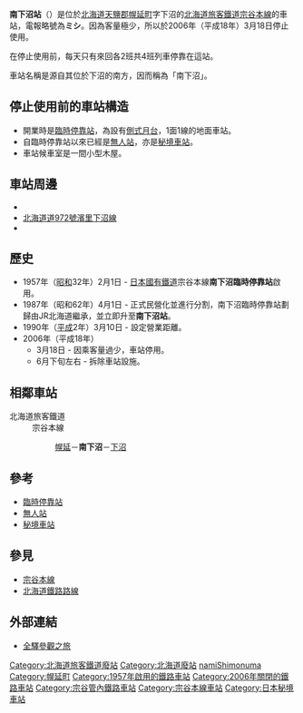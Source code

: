 {{noteTA
|T=zh-tw:南下沼車站;zh-hk:南下沼站;zh-cn:南下沼站;
|1=zh-tw:南下沼車站;zh-hk:南下沼站;zh-cn:南下沼站;
|2=zh-tw:幌延車站;zh-hk:幌延站;zh-cn:幌延站;
|3=zh-tw:下沼車站;zh-hk:下沼站;zh-cn:下沼站;
}}

{{日本車站資訊
|公司色 = #CCC
|文字色 = #000
|站名 = 南下沼站
|圖片 = Minami-Shimonuma_sta.JPG
|pxl = 
|圖片說明 = 
|日文原名 = 南下沼
|平假名 = みなみしもぬま
|羅馬拼音 = Minami-Shimonuma
|副站名 = 
|前一站 = W72 [[幌延站|幌延]]
|前一站距離 = 6.2
|後一站距離 = 1.6
|後一站 = [[下沼站|下沼]] W73
|電報略號 = ミシ
|車站編號 = 
|停站路線數 = 
|所屬公司 = [[File:JR_logo_(hokkaido).svg|23px]][[北海道旅客鐵道|北海道旅客鐵道]]（JR北海道）
|所屬路線 = {{Color|#954a35|■}}[[宗谷本線|宗谷本線]]
|距離 = 205.6
|起點站 = [[旭川站|旭川]]
|所在地 = [[北海道|北海道]][[天鹽郡|天鹽郡]][[幌延町|幌延町]]字下沼
|車站構造 = 地面車站
|月台配置 = 1面1線
|啟用年月日 = 1957年（[[昭和|昭和]]32年）2月1日<br/>1987年（[[昭和|昭和]]62年）4月1日
|廢站年月日 = 2006年（[[平成|平成]]18年）3月18日
|乘客人數 = 
|上下車人次 = 0
|統計年度 = 1992
|轉車 = 
|備註 = 無人車站
|全寬備註 = 
}}

'''南下沼站'''（{{jpn|j=南下沼駅|hg=みなみしもぬまえき|rm=Minami-shimonuma eki|f=y}}）是位於[[北海道|北海道]][[天鹽郡|天鹽郡]][[幌延町|幌延町]]字下沼的[[北海道旅客鐵道|北海道旅客鐵道]][[宗谷本線|宗谷本線]]的車站，電報略號為'''ミシ'''。因為客量極少，所以於2006年（平成18年）3月18日停止使用。

在停止使用前，每天只有來回各2班共4班列車停靠在這站。

車站名稱是源自其位於下沼的南方，因而稱為「南下沼」。

==停止使用前的車站構造==
*開業時是[[臨時停靠站|臨時停靠站]]，為設有[[側式月台|側式月台]]，1面1線的地面車站。
*自臨時停靠站以來已經是[[無人站|無人站]]，亦是[[秘境車站|秘境車站]]。
*車站候車室是一間小型木屋。

==車站周邊==
*{{Link-ja|國道40號|国道40号}}
*[[北海道道972号滨里下沼线|北海道道972號濱里下沼線]]
*{{Link-ja|佐呂野原野|サロベツ原野}}

==歷史==
*1957年（[[昭和|昭和]]32年）2月1日 - [[日本國有鐵道|日本國有鐵道]]宗谷本線'''南下沼臨時停靠站'''啟用。
*1987年（昭和62年）4月1日 - 正式民營化並進行分割，南下沼臨時停靠站劃歸由JR北海道繼承，並立即升至'''南下沼站'''。
*1990年（[[平成|平成]]2年）3月10日 - 設定營業距離。
*2006年（平成18年）
**3月18日 - 因乘客量過少，車站停用。
**6月下旬左右 - 拆除車站設施。

== 相鄰車站 ==
; 北海道旅客鐵道
: 宗谷本線
:: [[幌延站|幌延]]－'''南下沼'''－[[下沼站|下沼]]

==參考==
*[[臨時停靠站|臨時停靠站]]
*[[無人站|無人站]]
*[[秘境車站|秘境車站]]

== 參見 ==
* [[宗谷本線|宗谷本線]]
* [[北海道鐵路路線|北海道鐵路路線]]

== 外部連結 ==
* {{ja}}[http://www.tsuchibuta.com/jr-hokkaido/souyaline/47minamishimonuma/47minamishimonuma.htm 全驛參觀之旅] {{Wayback|url=http://www.tsuchibuta.com/jr-hokkaido/souyaline/47minamishimonuma/47minamishimonuma.htm |date=20190720131045 }}

{{宗谷本線}}

{{DEFAULTSORT:Minami-Shimonuma}}
[[Category:北海道旅客鐵道廢站|Category:北海道旅客鐵道廢站]]
[[Category:北海道廢站|Category:北海道廢站]]
[[Category:日本鐵路車站_Mi|namiShimonuma]]
[[Category:幌延町|Category:幌延町]]
[[Category:1957年啟用的鐵路車站|Category:1957年啟用的鐵路車站]]
[[Category:2006年關閉的鐵路車站|Category:2006年關閉的鐵路車站]]
[[Category:宗谷管內鐵路車站|Category:宗谷管內鐵路車站]]
[[Category:宗谷本線車站|Category:宗谷本線車站]]
[[Category:日本秘境車站|Category:日本秘境車站]]